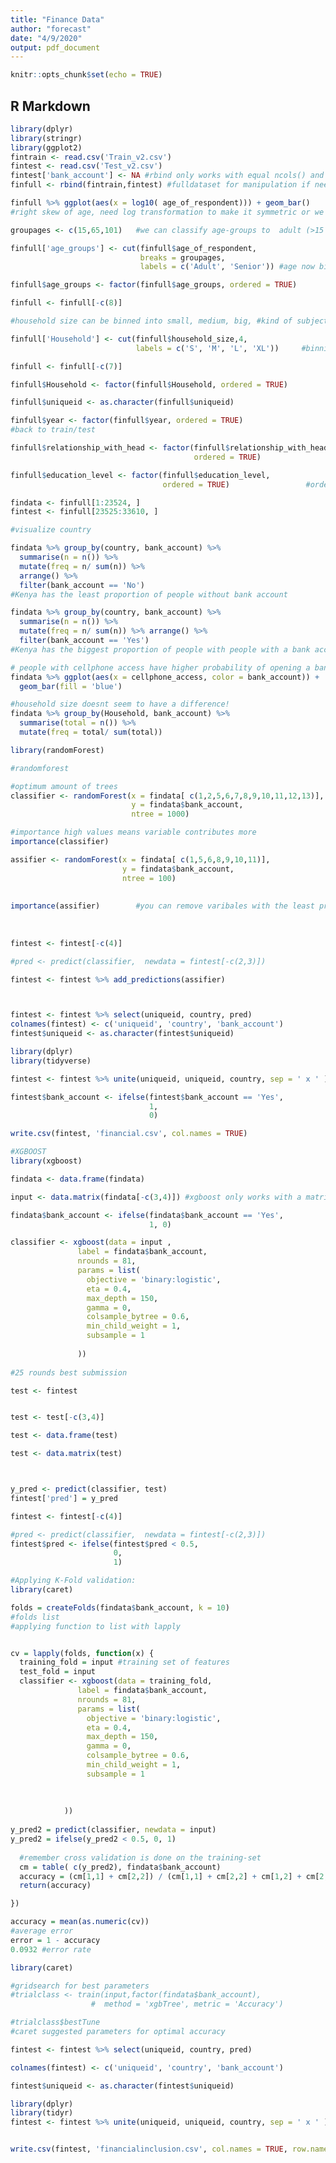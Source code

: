 ---
title: "Finance Data"
author: "forecast"
date: "4/9/2020"
output: pdf_document
---

```{r setup, include=FALSE}
knitr::opts_chunk$set(echo = TRUE)
```

## R Markdown
```{r}
library(dplyr)
library(stringr)
library(ggplot2)
fintrain <- read.csv('Train_v2.csv') 
fintest <- read.csv('Test_v2.csv')
fintest['bank_account'] <- NA #rbind only works with equal ncols() and same colnames()
finfull <- rbind(fintrain,fintest) #fulldataset for manipulation if needed

```


```{r}
finfull %>% ggplot(aes(x = log10( age_of_respondent))) + geom_bar()
#right skew of age, need log transformation to make it symmetric or we can categorize them for our model

groupages <- c(15,65,101)   #we can classify age-groups to  adult (>15 & < 65) and then a senior (65+)

finfull['age_groups'] <- cut(finfull$age_of_respondent, 
                             breaks = groupages, 
                             labels = c('Adult', 'Senior')) #age now binned into ordinal category

finfull$age_groups <- factor(finfull$age_groups, ordered = TRUE) 

finfull <- finfull[-c(8)]

#household size can be binned into small, medium, big, #kind of subjective but worth trying

finfull['Household'] <- cut(finfull$household_size,4, 
                            labels = c('S', 'M', 'L', 'XL'))     #binning household size, some African families tend to have large families

finfull <- finfull[-c(7)]

finfull$Household <- factor(finfull$Household, ordered = TRUE)

finfull$uniqueid <- as.character(finfull$uniqueid)

finfull$year <- factor(finfull$year, ordered = TRUE)
#back to train/test

finfull$relationship_with_head <- factor(finfull$relationship_with_head,
                                         ordered = TRUE)                 #relationship can be important, for example, wife vs child of head

finfull$education_level <- factor(finfull$education_level, 
                                  ordered = TRUE)                 #ordered education level, for example, more weight to someone with degree than diploma

findata <- finfull[1:23524, ]
fintest <- finfull[23525:33610, ]
```


```{r}

#visualize country

findata %>% group_by(country, bank_account) %>% 
  summarise(n = n()) %>% 
  mutate(freq = n/ sum(n)) %>% 
  arrange() %>% 
  filter(bank_account == 'No') 
#Kenya has the least proportion of people without bank account

findata %>% group_by(country, bank_account) %>% 
  summarise(n = n()) %>% 
  mutate(freq = n/ sum(n)) %>% arrange() %>% 
  filter(bank_account == 'Yes')
#Kenya has the biggest proportion of people with people with a bank account
```


```{r}

# people with cellphone access have higher probability of opening a bank account?
findata %>% ggplot(aes(x = cellphone_access, color = bank_account)) + 
  geom_bar(fill = 'blue')

#household size doesnt seem to have a difference! 
findata %>% group_by(Household, bank_account) %>% 
  summarise(total = n()) %>%
  mutate(freq = total/ sum(total))


```



```{r eval=FALSE, include=FALSE}

library(randomForest)

#randomforest

#optimum amount of trees
classifier <- randomForest(x = findata[ c(1,2,5,6,7,8,9,10,11,12,13)], 
                           y = findata$bank_account, 
                           ntree = 1000)

#importance high values means variable contributes more
importance(classifier)

assifier <- randomForest(x = findata[ c(1,5,6,8,9,10,11)], 
                         y = findata$bank_account, 
                         ntree = 100)
                         
                         
importance(assifier)        #you can remove varibales with the least predictive power
  
  
  
fintest <- fintest[-c(4)]

#pred <- predict(classifier,  newdata = fintest[-c(2,3)])

fintest <- fintest %>% add_predictions(assifier)



fintest <- fintest %>% select(uniqueid, country, pred)
colnames(fintest) <- c('uniqueid', 'country', 'bank_account')
fintest$uniqueid <- as.character(fintest$uniqueid)

library(dplyr)
library(tidyverse)

fintest <- fintest %>% unite(uniqueid, uniqueid, country, sep = ' x ' )

fintest$bank_account <- ifelse(fintest$bank_account == 'Yes',
                               1, 
                               0)

write.csv(fintest, 'financial.csv', col.names = TRUE)
```




```{r eval=TRUE, include=TRUE}

#XGBOOST
library(xgboost)

findata <- data.frame(findata)

input <- data.matrix(findata[-c(3,4)]) #xgboost only works with a matrix

findata$bank_account <- ifelse(findata$bank_account == 'Yes',
                               1, 0)
```

```{r eval=FALSE, include=TRUE}
classifier <- xgboost(data = input , 
               label = findata$bank_account, 
               nrounds = 81,
               params = list(
                 objective = 'binary:logistic',
                 eta = 0.4,
                 max_depth = 150,
                 gamma = 0,
                 colsample_bytree = 0.6,
                 min_child_weight = 1,
                 subsample = 1
                 
               ))
               
#25 rounds best submission
```


```{r eval=FALSE, include=TRUE  }




test <- fintest


test <- test[-c(3,4)]

test <- data.frame(test)

test <- data.matrix(test)



y_pred <- predict(classifier, test)
fintest['pred'] = y_pred

fintest <- fintest[-c(4)]

#pred <- predict(classifier,  newdata = fintest[-c(2,3)])
fintest$pred <- ifelse(fintest$pred < 0.5,
                       0, 
                       1)

```


```{r eval=FALSE, warning=FALSE, include=TRUE}
#Applying K-Fold validation:
library(caret)

folds = createFolds(findata$bank_account, k = 10)
#folds list
#applying function to list with lapply


cv = lapply(folds, function(x) {
  training_fold = input #training set of features
  test_fold = input
  classifier <- xgboost(data = training_fold, 
               label = findata$bank_account, 
               nrounds = 81,
               params = list(
                 objective = 'binary:logistic',
                 eta = 0.4,
                 max_depth = 150,
                 gamma = 0,
                 colsample_bytree = 0.6,
                 min_child_weight = 1,
                 subsample = 1
                 
                 
                 
            ))
              
y_pred2 = predict(classifier, newdata = input)
y_pred2 = ifelse(y_pred2 < 0.5, 0, 1)
  
  #remember cross validation is done on the training-set
  cm = table( c(y_pred2), findata$bank_account)
  accuracy = (cm[1,1] + cm[2,2]) / (cm[1,1] + cm[2,2] + cm[1,2] + cm[2,1])
  return(accuracy)

})


```

```{r eval=FALSE, include=TRUE }

accuracy = mean(as.numeric(cv))
#average error
error = 1 - accuracy 
0.0932 #error rate

library(caret)

#gridsearch for best parameters
#trialclass <- train(input,factor(findata$bank_account), 
                  #  method = 'xgbTree', metric = 'Accuracy')

#trialclass$bestTune
#caret suggested parameters for optimal accuracy

fintest <- fintest %>% select(uniqueid, country, pred)

colnames(fintest) <- c('uniqueid', 'country', 'bank_account')

fintest$uniqueid <- as.character(fintest$uniqueid)  

library(dplyr)
library(tidyr)
fintest <- fintest %>% unite(uniqueid, uniqueid, country, sep = ' x ' )


write.csv(fintest, 'financialinclusion.csv', col.names = TRUE, row.names = FALSE )
```
